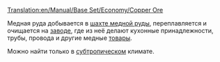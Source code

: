 [[Translation:en/Manual/Base Set/Economy/Copper Ore]]

{{ru/Груз|груз=Медная руда
|изображение=Copperoremine.png
|производит=[[ru/Manual/Base Set/Economy/Шахта медной руды|Шахта медной руды]]
|принимает=[[ru/Manual/Base Set/Economy/Завод]]
}}
Медная руда добывается в [[ru/Manual/Base Set/Economy/Шахта медной руды|шахте медной руды]], переплавляется и очищается на [[ru/Manual/Base Set/Economy/Завод|заводе]], где из неё делают кухонные принадлежности, трубы, провода и другие медные  [[ru/Manual/Base Set/Economy/Товары|товары]].

Можно найти только в [[ru/Manual/Климат#Субтропический|субтропическом]] климате.